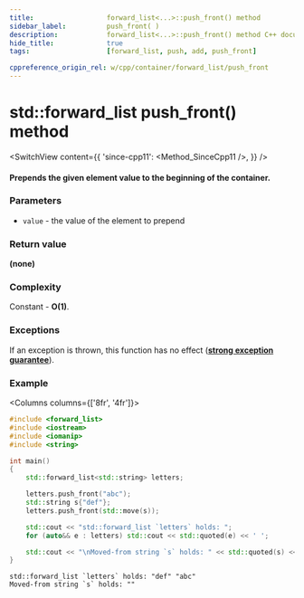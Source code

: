 ```yaml
---
title:					forward_list<...>::push_front() method
sidebar_label:			push_front( )
description:			forward_list<...>::push_front() method C++ documentation
hide_title:				true
tags:					[forward_list, push, add, push_front]

cppreference_origin_rel: w/cpp/container/forward_list/push_front
---
```



<!-- Terms -->

<!----------------- Codes ---------------------->

<!-- push_front() -->

# std::forward_list push_front() method

<SwitchView content={{
	'since-cpp11': <Method_SinceCpp11 />,
}} />

#### Prepends the given element value to the beginning of the container.

### Parameters

 - `value` - the value of the element to prepend

### Return value

**(none)**

### Complexity

Constant - **O(1)**.

### Exceptions

If an exception is thrown, this function has no effect ([**strong exception guarantee**](#)).

### Example

<Columns columns={['8fr', '4fr']}>
<div>

```cpp title='Main.cpp' showLineNumbers
#include <forward_list>
#include <iostream>
#include <iomanip>
#include <string>

int main()
{
    std::forward_list<std::string> letters;

    letters.push_front("abc");
    std::string s{"def"};
    letters.push_front(std::move(s));

    std::cout << "std::forward_list `letters` holds: ";
    for (auto&& e : letters) std::cout << std::quoted(e) << ' ';

    std::cout << "\nMoved-from string `s` holds: " << std::quoted(s) << '\n';
}
```

</div>
<div>

```plaintext title="Output"
std::forward_list `letters` holds: "def" "abc"
Moved-from string `s` holds: ""
```

</div>
</Columns>

